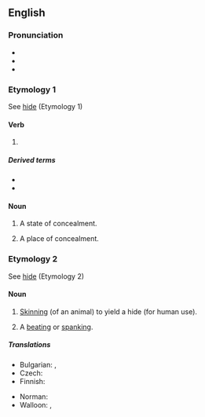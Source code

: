 ==English==

===Pronunciation===
* {{IPA|en|/ˈhaɪdɪŋ/}}
* {{audio|en|en-us-hiding.ogg|Audio (US)}}
* {{rhymes|en|aɪdɪŋ|s=2}}

===Etymology 1===
See [[hide#Etymology 1|hide]] (Etymology 1)

====Verb====
{{head|en|verb form}}

# {{present participle of|en|hide|nocat=1}}

=====Derived terms=====
* {{l|en|hiding place}}
* {{l|en|in hiding}}

====Noun====
{{en-noun|-|s}}

# {{lb|en|uncountable}} A state of concealment.
#: {{ux|en|After the leaked scandalous stories about his personal life, the celebrity remained '''in hiding''' for a few weeks.}}
# {{lb|en|countable}} A place of concealment.

===Etymology 2===
See [[hide#Etymology 2|hide]] (Etymology 2)

====Noun====
{{en-noun|~}}

# {{lb|en|literally}} [[skinning#Noun|Skinning]] (of an animal) to yield a hide (for human use). 
# {{lb|en|colloquial|figuratively|countable}} A [[beating]] or [[spanking]].

=====Translations=====
{{trans-top|A beating or spanking}}
* Bulgarian: {{t+|bg|бой|m}}, {{t+|bg|пердах|m}}
* Czech: {{t|cs|výprask|m}}
* Finnish: {{t+|fi|selkäsauna}}
{{trans-mid}}
* Norman: {{t|nrf|ronde|f}}
* Walloon: {{t+|wa|dôpinne|f}}, {{t+|wa|deguzene|f}}
{{trans-bottom}}